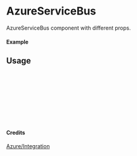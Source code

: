 
<Meta of={AzureServiceBus} title="Azure/Integration/AzureServiceBus" />

# AzureServiceBus

AzureServiceBus component with different props.

#### Example

<Canvas of={AzureServiceBus.Primary} />

## Usage

```ts
import { AzureServiceBus } from "yadl-ui";

const Example = () => {
  return (
      <AzureServiceBus />
  );
};

export default Example;
```

#### Credits
[Azure/Integration](https://learn.microsoft.com/en-us/azure/architecture/icons/)
